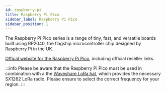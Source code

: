 ```yaml
---
id: raspberry-pi
title: Raspberry Pi Pico 
sidebar_label: Raspberry Pi Pico
sidebar_position: 1
---
```




The Raspberry Pi Pico series is a range of tiny, fast, and versatile boards built using RP2040, the flagship microcontroller chip designed by Raspberry Pi in the UK.


[Offical website for the Raspberry Pi Pico](https://www.raspberrypi.com/products/raspberry-pi-pico/), including official reseller links.

:::info
Please be aware that the Raspberry Pi Pico must be used in combination with a the [Waveshare LoRa hat](https://www.waveshare.com/sx1262-868m-lora-hat.htm?sku=16807), which provides the necessary SX1262 LoRa radio. Please ensure to select the correct frequency for your region.
:::


